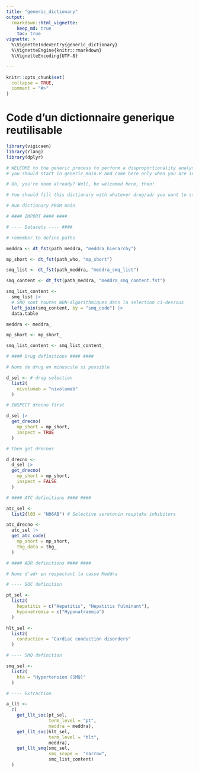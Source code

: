 ```yaml
---
title: "generic_dictionary"
output: 
  rmarkdown::html_vignette:
    keep_md: true
    toc: true
vignette: >
  %\VignetteIndexEntry{generic_dictionary}
  %\VignetteEngine{knitr::rmarkdown}
  %\VignetteEncoding{UTF-8}

---
```


```r
knitr::opts_chunk$set(
  collapse = TRUE,
  comment = "#>"
)
```

# Code d'un dictionnaire generique reutilisable

```r
library(vigicaen)
library(rlang)
library(dplyr)
```

```r
# WELCOME to the generic process to perform a disproportionality analysis
# you should start in generic_main.R and come here only when you are invited to

# Oh, you're done already? Well, be welcomed here, then!

# You should fill this dictionary with whatever drug/adr you want to study.

# Run dictionary FROM main

# #### IMPORT #### ####

# ---- Datasets ---- ####

# remember to define paths

meddra <- dt_fst(path_meddra, "meddra_hierarchy")

mp_short <- dt_fst(path_who, "mp_short")

smq_list <- dt_fst(path_meddra, "meddra_smq_list")

smq_content <- dt_fst(path_meddra, "meddra_smq_content.fst")

smq_list_content <-
  smq_list |>
  # SMQ sont toutes NON-algorithmiques dans la selection ci-dessous
  left_join(smq_content, by = "smq_code") |>
  data.table

```

```r
meddra <- meddra_

mp_short <- mp_short_

smq_list_content <- smq_list_content_
```


```r
# #### Drug definitions #### ####

# Noms de drug en minuscule si possible

d_sel <- # drug selection
  list2(
    nivolumab = "nivolumab"
  )

# INSPECT drecno first

d_sel |>
  get_drecno(
    mp_short = mp_short,
    inspect = TRUE
  )

# then get drecnos

d_drecno <-
  d_sel |>
  get_drecno(
    mp_short = mp_short,
    inspect = FALSE
  )

# #### ATC definitions #### ####

atc_sel <-
  list2(l03 = "N06AB") # Selective serotonin reuptake inhibitors

atc_drecno <-
  atc_sel |>
  get_atc_code(
    mp_short = mp_short,
    thg_data = thg_
  )

# #### ADR definitions #### ####

# Noms d'adr en respectant la casse Meddra

# ---- SOC definition

pt_sel <-
  list2(
    hepatitis = c("Hepatitis", "Hepatitis fulminant"),
    hyponatremia = c("Hyponatraemia")
  )

hlt_sel <-
  list2(
    conduction = "Cardiac conduction disorders"
  )

# ---- SMQ definition

smq_sel <-
  list2(
    hta = "Hypertension (SMQ)"
  )

# ---- Extraction

a_llt <-
  c(
    get_llt_soc(pt_sel,
                term_level = "pt",
                meddra = meddra),
    get_llt_soc(hlt_sel,
                term_level = "hlt",
                meddra),
    get_llt_smq(smq_sel,
                smq_scope =  "narrow",
                smq_list_content)
  )

```

